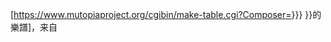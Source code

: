 [https://www.mutopiaproject.org/cgibin/make-table.cgi?Composer={{{1|{{{id}}}}}} {{{2|{{PAGENAMEBASE}}}}}的樂譜]，来自{{link-en|乌托邦计划|Mutopia Project}}<noinclude>
{{Documentation}}
</noinclude>